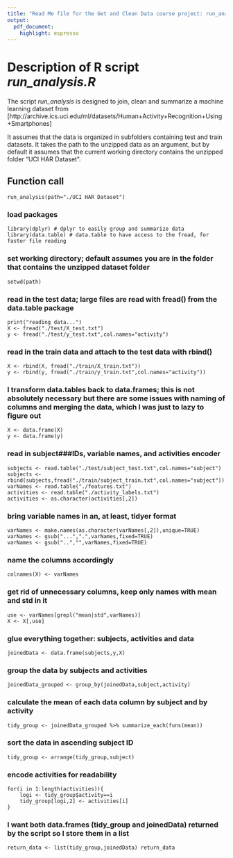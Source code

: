 ```yaml
---
title: "Read Me file for the Get and Clean Data course project: run_analysis.R"
output: 
  pdf_document: 
    highlight: espresso
---
```


# Description of R script *run_analysis.R*

The script *run_analysis* is designed to join, clean and summarize a machine learning dataset from
[http://archive.ics.uci.edu/ml/datasets/Human+Activity+Recognition+Using+Smartphones]

It assumes that the data is organized in subfolders containing test and train datasets.
It takes the path to the unzipped data as an argument, but by default it assumes that the current working directory contains the unzipped folder "UCI HAR Dataset".

## Function call
```
run_analysis(path="./UCI HAR Dataset")
```
### load packages
```
library(dplyr) # dplyr to easily group and summarize data
library(data.table) # data.table to have access to the fread, for faster file reading
```

### set working directory; default assumes you are in the folder that contains the unzipped dataset folder
```
setwd(path)
```

### read in the test data; large files are read with fread() from the data.table package
```
print("reading data...")
X <- fread("./test/X_test.txt")
y <- fread("./test/y_test.txt",col.names="activity")
```


### read in the train data and attach to the test data with rbind()
```
X <- rbind(X, fread("./train/X_train.txt"))
y <- rbind(y, fread("./train/y_train.txt",col.names="activity"))
```

### I transform data.tables back to data.frames; this is not absolutely necessary but there are some issues with naming of columns and merging the data, which I was just to lazy to figure out
```
X <- data.frame(X)
y <- data.frame(y)
```

### read in subject###IDs, variable names, and activities encoder
```
subjects <- read.table("./test/subject_test.txt",col.names="subject")
subjects <- rbind(subjects,fread("./train/subject_train.txt",col.names="subject"))
varNames <- read.table("./features.txt")
activities <- read.table("./activity_labels.txt")
activities <- as.character(activities[,2])
```

### bring variable names in an, at least, tidyer format
```
varNames <- make.names(as.character(varNames[,2]),unique=TRUE)
varNames <- gsub("...",".",varNames,fixed=TRUE)
varNames <- gsub("..","",varNames,fixed=TRUE)
```

### name the columns accordingly
```
colnames(X) <- varNames
```

### get rid of unnecessary columns, keep only names with mean and std in it
```
use <- varNames[grepl("mean|std",varNames)]
X <- X[,use]
```

### glue everything together: subjects, activities and data
```
joinedData <- data.frame(subjects,y,X)
```

### group the data by subjects and activities
```
joinedData_grouped <- group_by(joinedData,subject,activity)
```

### calculate the mean of each data column by subject and by activity
```
tidy_group <- joinedData_grouped %>% summarize_each(funs(mean))
```

### sort the data in ascending subject ID
```
tidy_group <- arrange(tidy_group,subject)
```

### encode activities for readability
```
for(i in 1:length(activities)){
    logi <- tidy_group$activity==i
    tidy_group[logi,2] <- activities[i]
}
```

### I want both data.frames (tidy_group and joinedData) returned by the script so I store them in a list
```
return_data <- list(tidy_group,joinedData)
return_data```